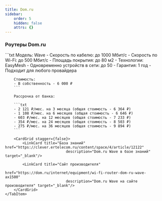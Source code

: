 ```yaml
---
title: Dom.ru
sidebar:
    order: 5
    hidden: false
    attrs: {}
---
```



<CardGrid stagger={false}>
    <LinkCard title="Города с рассрочкой"
                        href="https://clever.ertelecom.ru/content/space/4/folder/635/article/13578/page/0"
                        description="Список городов с доступной рассрочкой в базе знаний" target="_blank"/>
    <LinkCard title="Оформление рассрочки"
                        href="https://clever.ertelecom.ru/content/space/4/folder/635/article/13578/page/8"
                        description="Инструкция по оформлению рассрочки в базе знаний" target="_blank"/>
</CardGrid>

### Роутеры Dom.ru

<Tabs>
    <TabItem label="Wave">
        ```txt
        Модель: Wave
        - Скорость по кабелю: до 1000 Мбит/с
        - Скорость по Wi-Fi: до 500 Мбит/с
        - Площадь покрытия: до 80 м2
        - Технологии: EasyMesh
        - Одновременно устройств в сети: до 50
        - Гарантия: 1 год
        - Подходит для любого провайдера

        Стоимость:
        - В собственность - 6 000 ₽
        ```

        Рассрочка от банка:

        ```txt
        - 2 121 ₽/мес. на 3 месяца (общая стоимость - 6 364 ₽)
        - 1 108 ₽/мес. на 6 месяцев (общая стоимость - 6 646 ₽)
        - 603 ₽/мес. на 12 месяцев (общая стоимость - 7 233 ₽)
        - 354 ₽/мес. на 24 месяцев (общая стоимость - 8 503 ₽)
        - 275 ₽/мес. на 36 месяцев (общая стоимость - 9 894 ₽)
        ```

        <CardGrid stagger={false}>
            <LinkCard title="База знаний" href="https://clever.ertelecom.ru/content/space/4/article/12122"
                                description="Dom.ru Wave в базе знаний" target="_blank"/>

            <LinkCard title="Сайт производителя"
                                href="https://dom.ru/internet/equipment/wi-fi-router-dom-ru-wave-ax1500"
                                description="Dom.ru Wave на сайте производителя" target="_blank"/>
        </CardGrid>
    </TabItem>
</Tabs>
